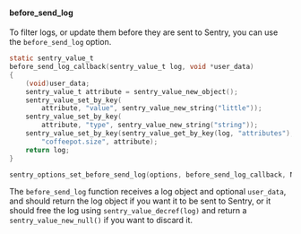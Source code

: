 #### before_send_log

To filter logs, or update them before they are sent to Sentry, you can use the `before_send_log` option.

```c
static sentry_value_t
before_send_log_callback(sentry_value_t log, void *user_data)
{
    (void)user_data;
    sentry_value_t attribute = sentry_value_new_object();
    sentry_value_set_by_key(
        attribute, "value", sentry_value_new_string("little"));
    sentry_value_set_by_key(
        attribute, "type", sentry_value_new_string("string"));
    sentry_value_set_by_key(sentry_value_get_by_key(log, "attributes"),
        "coffeepot.size", attribute);
    return log;
}

sentry_options_set_before_send_log(options, before_send_log_callback, NULL);
```


The `before_send_log` function receives a log object and optional `user_data`, and should return the log object if you want it to be sent to Sentry, or it should free the log using `sentry_value_decref(log)` and return a `sentry_value_new_null()` if you want to discard it.
